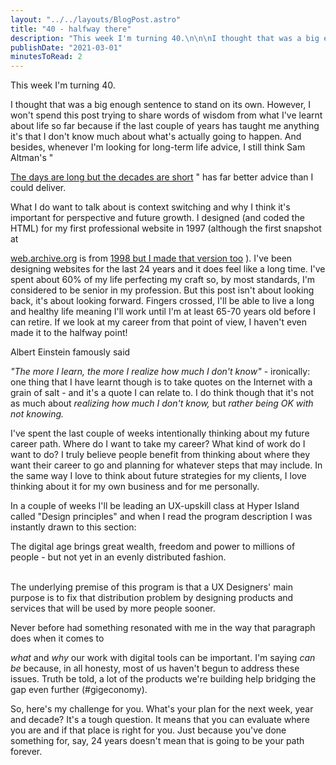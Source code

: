 ```yaml
---
layout: "../../layouts/BlogPost.astro"
title: "40 - halfway there"
description: "This week I'm turning 40.\n\n\nI thought that was a big enough sentence to stand on its own. However, I won't spend this post trying to share words of wisdom from what I've learnt about life so far because if the last couple of years has taught me anything it's that I don't know much about what's actually going to happen. And besides, whenever I'm looking for long-term life advice, I still think Sam Altman's \"The days are long but the decades are short\" has far better advice than I could deliver.\n\n"
publishDate: "2021-03-01"
minutesToRead: 2
---
```


<p>This week I'm turning 40.</p>
<p>I thought that was a big enough sentence to stand on its own. However, I won't spend this post trying to share words of wisdom from what I've learnt about life so far because if the last couple of years has taught me anything it's that I don't know much about what's actually going to happen. And besides, whenever I'm looking for long-term life advice, I still think Sam Altman's " </p>
<a href="https://blog.samaltman.com/the-days-are-long-but-the-decades-are-short?ref="antonsten".com">The days are long but the decades are short</a>
 " has far better advice than I could deliver.</p>
<p>What I do want to talk about is context switching and why I think it's important for perspective and future growth. I designed (and coded the HTML) for my first professional website in 1997 (although the first snapshot at </p>
<a href="http://web.archive.org/">web.archive.org</a>
 is from 
<a href="https://web.archive.org/web/19980613231219/http://www.vsoy.fi/se/index.html">1998 but I made that version too</a>
 ). I've been designing websites for the last 24 years and it does feel like a long time. I've spent about 60% of my life perfecting my craft so, by most standards, I'm considered to be senior in my profession. But this post isn't about looking back, it's about looking forward. Fingers crossed, I'll be able to live a long and healthy life meaning I'll work until I'm at least 65-70 years old before I can retire. If we look at my career from that point of view, I haven't even made it to the halfway point!</p>
<p>Albert Einstein famously said </p>
<em>"The more I learn, the more I realize how much I don't know"</em>
 - ironically: one thing that I have learnt though is to take quotes on the Internet with a grain of salt - and it's a quote I can relate to. I do think though that it's not as much about 
<em>realizing how much I don't know,</e>
</em>
 but 
<em>rather being OK with not knowing. </em>
<p>I've spent the last couple of weeks intentionally thinking about my future career path. Where do I want to take my career? What kind of work do I want to do? I truly believe people benefit from thinking about where they want their career to go and planning for whatever steps that may include. In the same way I love to think about future strategies for my clients, I love thinking about it for my own business and for me personally.</p>
<p>In a couple of weeks I'll be leading an UX-upskill class at Hyper Island called "Design principles" and when I read the program description I was instantly drawn to this section:</p>
<div class="blockquote">
</div>
<div>
<p>The digital age brings great wealth, freedom and power to millions of people - but not yet in an evenly distributed fashion. </p>
<br> The underlying premise of this program is that a UX Designers' main purpose is to fix that distribution problem by designing products and services that will be used by more people sooner. </div>
<p>Never before had something resonated with me in the way that paragraph does when it comes to </p>
<em>what</em>
 and 
<em>why</e>
</em>
 our work with digital tools can be important. I'm saying 
<em>can be</e>
</em>
 because, in all honesty, most of us haven't begun to address these issues. Truth be told, a lot of the products we're building help bridging the gap even further (#gigeconomy).</p>
<p>So, here's my challenge for you. What's your plan for the next week, year and decade? It's a tough question. It means that you can evaluate where you are and if that place is right for you. Just because you've done something for, say, 24 years doesn't mean that is going to be your path forever.</p>

